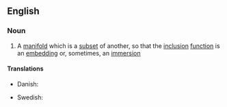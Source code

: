 ==English==
{{wikipedia}}
===Noun===
{{en-noun}}
#{{topology}} A [[manifold]] which is a [[subset]] of another, so that the [[inclusion]] [[function]] is an [[embedding]] or, sometimes, an [[immersion]]
====Translations====
{{trans-top|manifold which is a subset of another}}
* Danish: {{t-|da|delmangfoldighed|c}}
{{trans-mid}}
* Swedish: {{t-|sv|delmångfald|c}}
{{trans-bottom}}